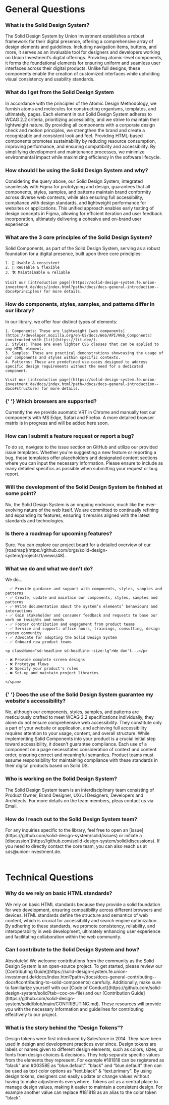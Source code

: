
<Meta title="Docs/General/FAQ" />

<h1 className="sd-headline sd-headline--size-3xl bottom-4">General Questions</h1>
<sd-accordion-group>
<sd-accordion open>
  <h3 className="text-base sb-unstyled" slot="summary">What is the Solid Design System?</h3>
  <span className="sb-unstyled">
    The Solid Design System by Union Investment establishes a robust framework for their digital presence, offering a
    comprehensive array of design elements and guidelines. Including navigation items, buttons, and more, it serves as
    an invaluable tool for designers and developers working on Union Investment’s digital offerings. Providing
    atomic-level components, it forms the foundational elements for ensuring uniform and seamless user interfaces across
    their digital products. Unlike full designs, these components enable the creation of customized interfaces while
    upholding visual consistency and usability standards.
  </span>
</sd-accordion>

<sd-accordion>
  <h3 className="text-base sb-unstyled" slot="summary">
    What do I get from the Solid Design System
  </h3>
  <span className="sb-unstyled">
    In accordance with the principles of the Atomic Design Methodology, we furnish atoms and molecules for constructing
    organisms, templates, and ultimately, pages. Each element in our Solid Design System adheres to WCAG 2.2 criteria,
    prioritizing accessibility, and we strive to maintain their lightweight nature. By providing all components with a
    corporate design check and motion principles, we strengthen the brand and create a recognizable and consistent look
    and feel. Providing HTML-based components promotes sustainability by reducing resource consumption, improving
    performance, and ensuring compatibility and accessibility. By simplifying development and maintenance processes, we
    minimize environmental impact while maximizing efficiency in the software lifecycle.
  </span>
</sd-accordion>

<sd-accordion>
  <h3 className="text-base sb-unstyled" slot="summary">
    How should I be using the Solid Design System and why?
  </h3>
  <span className="sb-unstyled">
    Considering the query above, our Solid Design System, integrated seamlessly with Figma for prototyping and design,
    guarantees that all components, styles, samples, and patterns maintain brand conformity across diverse web contexts,
    while also ensuring full accessibility, compliance with design standards, and lightweight performance for websites
    or applications. This unified approach enables early testing of design concepts in Figma, allowing for efficient
    iteration and user feedback incorporation, ultimately delivering a cohesive and on-brand user experience
  </span>
</sd-accordion>

<sd-accordion>
  <h3 className="text-base sb-unstyled" slot="summary">What are the 3 core principles of the Solid Design System?</h3>
  <span className="sb-unstyled">
    Solid Components, as part of the Solid Design System, serving as a robust foundation for a digital presence, built upon three core principles:

    1. 🌟 Usable & consistent
    2. 🧩 Reusable & flexible
    3. 🛠️ Maintainable & reliable

    Visit our [introduction page](https://solid-design-system.fe.union-investment.de/docs/index.html?path=/docs/docs-general-introduction--docs#principles) for more details.

  </span>
</sd-accordion>

<sd-accordion>
  <h3 className="text-base sb-unstyled" slot="summary">How do components, styles, samples, and patterns differ in our library?</h3>
  <span className="sb-unstyled">
    In our library, we offer four distinct types of elements:

    1. Components: These are lightweight [web components](https://developer.mozilla.org/en-US/docs/Web/API/Web_Components) constructed with [lit](https://lit.dev/).
    2. Styles: These are even lighter CSS classes that can be applied to any HTML element.
    3. Samples: These are practical demonstrations showcasing the usage of our components and styles within specific contexts.
    4. Patterns: These are predefined use-cases designed to address specific design requirements without the need for a dedicated component.

    Visit our [introduction page](https://solid-design-system.fe.union-investment.de/docs/index.html?path=/docs/docs-general-introduction--docs#structure) for more details.

  </span>
</sd-accordion>

<sd-accordion>
  <h3 className="text-base sb-unstyled" slot="summary">
    {' '}
    Which browsers are supported?
  </h3>
  <span className="sb-unstyled">
    Currently the we provide auomatic VRT in Chrome and manually test our components with MS Edge, Safari and Firefox. A
    more detailed browser matrix is in progress and will be added here soon.
  </span>
</sd-accordion>

<sd-accordion>
  <h3 className="text-base sb-unstyled" slot="summary">
    How can I submit a feature request or report a bug?
  </h3>
  <span className="sb-unstyled">
    To do so, navigate to the issue section on GitHub and utilize our provided issue templates. Whether you're
    suggesting a new feature or reporting a bug, these templates offer placeholders and designated content sections
    where you can input the necessary information. Please ensure to include as many detailed specifics as possible when
    submitting your request or bug report.
  </span>
</sd-accordion>

<sd-accordion>
  <h3 className="text-base sb-unstyled" slot="summary">
    Will the development of the Solid Design System be finished at some point?
  </h3>
  <span className="sb-unstyled">
    No, the Solid Design System is an ongoing endeavor, much like the ever-evolving nature of the web itself. We are
    committed to continually refining and expanding its features, ensuring it remains aligned with the latest standards
    and technologies.
  </span>
</sd-accordion>

<sd-accordion>
  <h3 className="text-base sb-unstyled" slot="summary">
    Is there a roadmap for upcoming features?
  </h3>
  <span className="sb-unstyled">
    Sure. You can explore our project board for a detailed overview of our
    [roadmap](https://github.com/orgs/solid-design-system/projects/1/views/48).
  </span>
</sd-accordion>

<sd-accordion>
  <h3 className="text-base sb-unstyled" slot="summary">What we do and what we don't do?</h3>
  <span className="sb-unstyled">
    <p className="sd-headline sd-headline--size-lg">We do...</p>

    - ✅ Provide guidance and support with components, styles, samples and patterns
    - ✅ Create, update and maintain our components, styles, samples and patterns
    - ✅ Write documentation about the system’s elements’ behaviours and interactions
    - ✅ Gain stakeholder and consumer feedback and requests to base our work on insights and needs
    - ✅ Foster contribution and engagement from product teams
    - ✅ Service and support: office hours, trainings, consulting, design system community
    - ✅ Advocate for adopting the Solid Design System
    - ✅ Onboard new product teams

    <p className="sd-headline sd-headline--size-lg">We don't...</p>

    - ❌ Provide complete screen designs
    - ❌ Prototype flows
    - ❌ Specify your product's rules
    - ❌ Set-up and maintain project libraries

    </span>

  </sd-accordion>

<sd-accordion>
  <h3 className="text-base sb-unstyled" slot="summary">
    {' '}
    Does the use of the Solid Design System guarantee my website's accessibility?
  </h3>
  <span className="sb-unstyled">
    No, although our components, styles, samples, and patterns are meticulously crafted to meet WCAG 2.2 specifications
    individually, they alone do not ensure comprehensive web accessibility. They constitute only a part of your website
    or application, and achieving full accessibility requires attention to your usage, content, and overall structure.
    While implementing Solid Components into your product is a crucial initial step toward accessibility, it doesn't
    guarantee compliance. Each use of a component on a page necessitates consideration of context and content order,
    ensuring correct and meaningful semantics. Product teams must assume responsibility for maintaining compliance with
    these standards in their digital products based on Solid DS.
  </span>
</sd-accordion>

<sd-accordion>
  <h3 className="text-base sb-unstyled" slot="summary">
    Who is working on the Solid Design System?
  </h3>
  <span className="sb-unstyled">
    The Solid Design System team is an interdisciplinary team consisting of Product Owner, Brand Designer, UX/UI
    Designers, Developers and Architects. For more details on the team members, pleas contact us via Email.
  </span>
</sd-accordion>

<sd-accordion>
  <h3 className="text-base sb-unstyled" slot="summary">How do I reach out to the Solid Design System team?</h3>
  <span className="sb-unstyled">
    For any inquiries specific to the library, feel free to open an [issue](https://github.com/solid-design-system/solid/issues) or initiate a [discussion](https://github.com/solid-design-system/solid/discussions). If you need to directly contact the core team, you can also reach us at sds@union-investment.de.
  </span>
</sd-accordion>
</sd-accordion-group>

<br/>
<br/>
<h1 className="sd-headline sd-headline--size-3xl bottom-4">Technical Questions</h1>
<sd-accordion-group>
<sd-accordion>
  <h3 className="text-base sb-unstyled" slot="summary"> Why do we rely on basic HTML standards?</h3>
  <span className="sb-unstyled">
    We rely on basic HTML standards because they provide a solid foundation for web development, ensuring compatibility across different browsers and devices. HTML standards define the structure and semantics of web content, which is crucial for accessibility and search engine optimization. By adhering to these standards, we promote consistency, reliability, and interoperability in web development, ultimately enhancing user experience and facilitating collaboration within the web community.
  </span>
</sd-accordion>

<sd-accordion>
  <h3 className="text-base sb-unstyled" slot="summary">
    Can I contribute to the Solid Design System and how?
  </h3>
  <span className="sb-unstyled">
    Absolutely! We welcome contributions from the community as the Solid Design System is an open-source project. To get
    started, please review our [Contributing
    Guide](https://solid-design-system.fe.union-investment.de/docs/index.html?path=/docs/docs-general-contributing--docs#contributing-to-solid-components)
    carefully. Additionally, make sure to familiarize yourself with our [Code of
    Conduct](https://github.com/solid-design-system/solid?tab=coc-ov-file) and our [Contribution
    Guide](https://github.com/solid-design-system/solid/blob/main/CONTRIBUTING.md). These resources will provide you
    with the necessary information and guidelines for contributing effectively to our project.
  </span>
</sd-accordion>

<sd-accordion>
  <h3 className="text-base sb-unstyled" slot="summary">What is the story behind the "Design Tokens"?</h3>
  <span className="sb-unstyled">
    Design tokens were first introduced by Salesforce in 2014. They have been used in design and development practices ever since.
    Design tokens are labels or names given to different design elements, such as colors, sizes, or fonts from design choices & decisions. They help separate specific values from the elements they represent. For example #181818 can be registered as “black" and #00358E as “blue.default". “black" and “blue.default" then can be used as text color options as “text.black" & “text.primary".
    By using design tokens, designers can easily update or change values without having to make adjustments everywhere. Tokens act as a central place to manage design values, making it easier to maintain a consistent design. For example another value can replace #181818 as an alias to the color token “black".
  </span>
</sd-accordion>
</sd-accordion-group>
